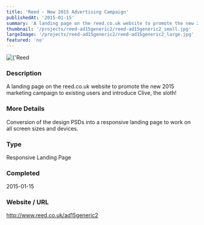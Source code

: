 ```yaml
---
title: 'Reed - New 2015 Advertising Campaign'
publishedAt: '2015-01-15'
summary: 'A landing page on the reed.co.uk website to promote the new 2015 marketing campaign to existing users and introduce Clive, the sloth!'
thumbnail: '/projects/reed-ad15generic2/reed-ad15generic2_small.jpg'
largeImage: '/projects/reed-ad15generic2/reed-ad15generic2_large.jpg'
featured: 'no'
---
```


<div className="relative w-full h-[400px] sm:h-[600px] md:h-[760px] lg:h-[920px]">
  <Image
    alt={'Reed - New 2015 Advertising Campaign'}
    src={'/projects/reed-ad15generic2/reed-ad15generic2.jpg'}
    sizes="(max-width: 640px) 100%, 100%"
    fill={true}
    priority
    style={{
      objectFit: 'contain'
    }}
  />
</div>

### Description

A landing page on the reed.co.uk website to promote the new 2015 marketing campaign to existing users and introduce Clive, the sloth!

### More Details

Conversion of the design PSDs into a responsive landing page to work on all screen sizes and devices.

### Type

Responsive Landing Page


### Completed
2015-01-15

### Website / URL
http://www.reed.co.uk/ad15generic2


